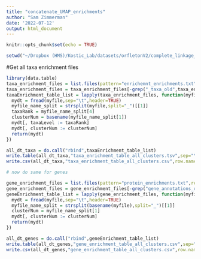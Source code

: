 ```yaml
---
title: "concatenate_UMAP_enrichments"
author: "Sam Zimmerman"
date: '2022-07-12'
output: html_document
---
```


```r
knitr::opts_chunk$set(echo = TRUE)
```

```r
setwd("~/Dropbox (HMS)/Kostic_Lab/datasets/orfletonV2/complete_linkage_analysis/UMAP_enrichment3_BY/")
```

#Get all taxa enrichment files

```r
library(data.table)
taxa_enrichment_files = list.files(pattern="enrichemnt_enrichments.txt",recursive = TRUE,full.names = TRUE)
taxa_enrichment_files = taxa_enrichment_files[-grep("_taxa_old",taxa_enrichment_files)]
taxaEnrichment_table_list = lapply(taxa_enrichment_files, function(myfile) {
  mydt = fread(myfile,sep="\t",header=TRUE)
  myfile_name_split = strsplit(myfile,split="_")[[1]]
  taxaRank = myfile_name_split[4]
  clusterNum = basename(myfile_name_split[1])
  mydt[, taxaLevel := taxaRank]
  mydt[, clusterNum := clusterNum]
  return(mydt)
})

all_dt_taxa = do.call("rbind",taxaEnrichment_table_list)
write.table(all_dt_taxa,"taxa_enrichment_table_all_clusters.tsv",sep="\t",col.names=TRUE,row.names=FALSE,quote=FALSE)
write.csv(all_dt_taxa,"taxa_enrichment_table_all_clusters.csv",row.names=FALSE,quote=FALSE)

# now do same for genes

gene_enrichment_files = list.files(pattern="protein_enrichments.txt",recursive=TRUE,full.names = TRUE)
gene_enrichment_files = gene_enrichment_files[-grep("gene_annotations_old",gene_enrichment_files)]
geneEnrichment_table_list = lapply(gene_enrichment_files, function(myfile) {
  mydt = fread(myfile,sep="\t",header=TRUE)
  myfile_name_split = strsplit(basename(myfile),split="_")[[1]]
  clusterNum = myfile_name_split[1]
  mydt[, clusterNum := clusterNum]
  return(mydt)
})

all_dt_genes = do.call("rbind",geneEnrichment_table_list)
write.table(all_dt_genes,"gene_enrichment_table_all_clusters.csv",sep="\t",col.names=TRUE,row.names=FALSE,quote=FALSE)
write.csv(all_dt_genes,"gene_enrichment_table_all_clusters.csv",row.names=FALSE,quote=FALSE)

```

